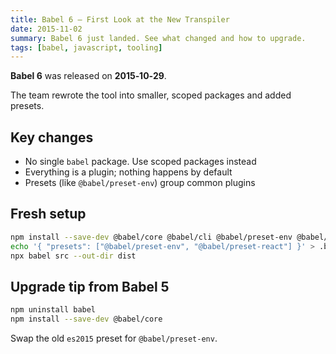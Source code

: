 ```yaml
---
title: Babel 6 – First Look at the New Transpiler
date: 2015-11-02
summary: Babel 6 just landed. See what changed and how to upgrade.
tags: [babel, javascript, tooling]
---
```


**Babel 6** was released on **2015‑10‑29**.

The team rewrote the tool into smaller, scoped packages and added presets.

## Key changes

- No single `babel` package. Use scoped packages instead  
- Everything is a plugin; nothing happens by default  
- Presets (like `@babel/preset-env`) group common plugins  

## Fresh setup

```bash
npm install --save-dev @babel/core @babel/cli @babel/preset-env @babel/preset-react
echo '{ "presets": ["@babel/preset-env", "@babel/preset-react"] }' > .babelrc
npx babel src --out-dir dist
```

## Upgrade tip from Babel 5

```bash
npm uninstall babel
npm install --save-dev @babel/core
```

Swap the old `es2015` preset for `@babel/preset-env`.
